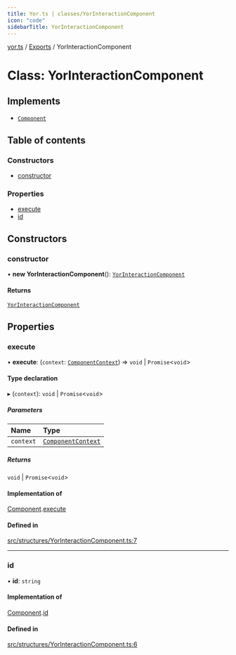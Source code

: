```yaml
---
title: Yor.ts | classes/YorInteractionComponent
icon: "code"
sidebarTitle: YorInteractionComponent
---
```

[yor.ts](../README) / [Exports](../modules) / YorInteractionComponent

# Class: YorInteractionComponent

## Implements

- [`Component`](../interfaces/Component)

## Table of contents

### Constructors

- [constructor](YorInteractionComponent#constructor)

### Properties

- [execute](YorInteractionComponent#execute)
- [id](YorInteractionComponent#id)

## Constructors

### constructor

• **new YorInteractionComponent**(): [`YorInteractionComponent`](YorInteractionComponent)

#### Returns

[`YorInteractionComponent`](YorInteractionComponent)

## Properties

### execute

• **execute**: (`context`: [`ComponentContext`](ComponentContext)) => `void` \| `Promise`\<`void`\>

#### Type declaration

▸ (`context`): `void` \| `Promise`\<`void`\>

##### Parameters

| Name | Type |
| :------ | :------ |
| `context` | [`ComponentContext`](ComponentContext) |

##### Returns

`void` \| `Promise`\<`void`\>

#### Implementation of

[Component](../interfaces/Component).[execute](../interfaces/Component#execute)

#### Defined in

[src/structures/YorInteractionComponent.ts:7](https://github.com/OreOreki/yor.ts/blob/a201e7d/src/structures/YorInteractionComponent.ts#L7)

___

### id

• **id**: `string`

#### Implementation of

[Component](../interfaces/Component).[id](../interfaces/Component#id)

#### Defined in

[src/structures/YorInteractionComponent.ts:6](https://github.com/OreOreki/yor.ts/blob/a201e7d/src/structures/YorInteractionComponent.ts#L6)
